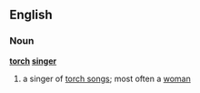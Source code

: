==English==
===Noun===
'''[[torch]] [[singer]]'''
# a singer of [[torch song]]s; most often a [[woman]]